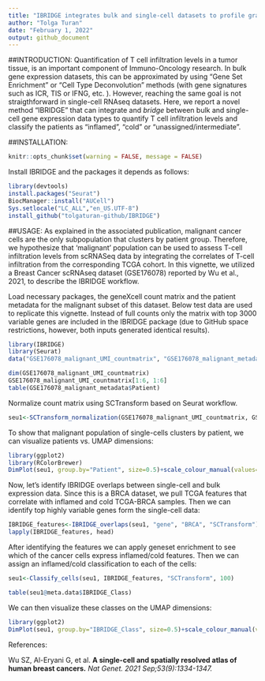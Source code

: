 ```yaml
---
title: "IBRIDGE integrates bulk and single-cell datasets to profile granular heterogeneity of TIME"
author: "Tolga Turan"
date: "February 1, 2022"
output: github_document
---
```


##INTRODUCTION:
Quantification of T cell infiltration levels in a tumor tissue, is an important component of Immuno-Oncology research. In bulk gene expression datasets, this can be approximated by using "Gene Set Enrichment" or "Cell Type Deconvolution" methods (with gene signatures such as ICR, TIS or IFNG, etc. ). However, reaching the same goal is not straigthforward in single-cell RNAseq datasets. Here, we report a novel method "IBRIDGE" that can integrate and *bridge* between bulk and single-cell gene expression data types to quantify T cell infiltration levels and classify the patients as "inflamed", "cold" or "unassigned/intermediate".


##INSTALLATION:
```r
knitr::opts_chunk$set(warning = FALSE, message = FALSE) 
```
Install IBRIDGE and the packages it depends as follows:
``` r
library(devtools)
install.packages("Seurat")
BiocManager::install("AUCell")
Sys.setlocale("LC_ALL","en_US.UTF-8")
install_github("tolgaturan-github/IBRIDGE")
```

##USAGE:
As explained in the associated publication, malignant cancer cells are the only subpopulation that clusters by patient group. Therefore, we hypothesize that 'malignant' population can be used to assess T-cell infiltration levels from scRNASeq data by integrating the correlates of T-cell infiltration from the corresponding TCGA cohort. In this vignette, we utilized a Breast Cancer scRNAseq dataset (GSE176078) reported by Wu et al., 2021, to describe the IBRIDGE workflow.

  
Load necessary packages, the geneXcell count matrix and the patient metadata for the malignant subset of this dataset. 
Below test data are used to replicate this vignette. Instead of full counts only the matrix with top 3000 variable genes are included in the IBRIDGE package (due to GitHub space restrictions, however, both inputs generated identical results).
``` r
library(IBRIDGE)
library(Seurat)
data("GSE176078_malignant_UMI_countmatrix", "GSE176078_malignant_metadata", package="IBRIDGE")

dim(GSE176078_malignant_UMI_countmatrix)
GSE176078_malignant_UMI_countmatrix[1:6, 1:6]
table(GSE176078_malignant_metadata$Patient)
```

Normalize count matrix using SCTransform based on Seurat workflow.

``` r
seu1<-SCTransform_normalization(GSE176078_malignant_UMI_countmatrix, GSE176078_malignant_metadata$Patient)
```

To show that malignant population of single-cells clusters by patient, we can visualize patients vs. UMAP dimensions:
``` r
library(ggplot2)
library(RColorBrewer)
DimPlot(seu1, group.by="Patient", size=0.5)+scale_colour_manual(values=c(brewer.pal(9, "Set1"), brewer.pal(8, "Dark2"), brewer.pal(5, "Set2")))
```

Now, let's identify IBRIDGE overlaps between single-cell and bulk expression data. Since this is a BRCA dataset, we pull TCGA features that correlate with inflamed and cold TCGA-BRCA samples. Then we can identify top highly variable genes form the single-cell data:
``` r
IBRIDGE_features<-IBRIDGE_overlaps(seu1, "gene", "BRCA", "SCTransform")
lapply(IBRIDGE_features, head)
```

After identifying the features we can apply geneset enrichment to see which of the cancer cells express inflamed/cold features. Then we can assign an inflamed/cold classification to each of the cells:
``` r
seu1<-Classify_cells(seu1, IBRIDGE_features, "SCTransform", 100)
```

``` r
table(seu1@meta.data$IBRIDGE_Class)
```

We can then visualize these classes on the UMAP dimensions:
``` r
library(ggplot2)
DimPlot(seu1, group.by="IBRIDGE_Class", size=0.5)+scale_colour_manual(values=c("blue", "red", "gray"))
```


References:

Wu SZ, Al-Eryani G, et al. **A single-cell and spatially resolved atlas of human breast cancers.** _Nat Genet. 2021 Sep;53(9):1334-1347._




